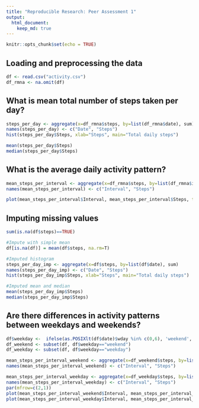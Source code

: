 ```yaml
---
title: "Reproducible Research: Peer Assessment 1"
output: 
  html_document:
    keep_md: true
---
```


```r
knitr::opts_chunk$set(echo = TRUE)
```

## Loading and preprocessing the data

```r
df <- read.csv("activity.csv")
df_rmna <- na.omit(df)
```

## What is mean total number of steps taken per day?

```r
steps_per_day <- aggregate(x=df_rmna$steps, by=list(df_rmna$date), sum)
names(steps_per_day) <- c("Date", "Steps")
hist(steps_per_day$Steps, xlab="Steps", main="Total daily steps")

mean(steps_per_day$Steps)
median(steps_per_day$Steps)
```


## What is the average daily activity pattern?
```r
mean_steps_per_interval <- aggregate(x=df_rmna$steps, by=list(df_rmna$interval), mean)
names(mean_steps_per_interval) <- c("Interval", "Steps")

plot(mean_steps_per_interval$Interval, mean_steps_per_interval$Steps, type="l")
```


## Imputing missing values
```r
sum(is.na(df$steps)==TRUE)

#Impute with simple mean
df[is.na(df)] = mean(df$steps, na.rm=T)

#Imputed histogram
steps_per_day_imp <- aggregate(x=df$steps, by=list(df$date), sum)
names(steps_per_day_imp) <- c("Date", "Steps")
hist(steps_per_day_imp$Steps, xlab="Steps", main="Total daily steps")

#Imputed mean and median
mean(steps_per_day_imp$Steps)
median(steps_per_day_imp$Steps)
```

## Are there differences in activity patterns between weekdays and weekends?
```r
df$weekday <-  ifelse(as.POSIXlt(df$date)$wday %in% c(0,6), 'weekend', 'weekday')
df_weekend <- subset(df, df$weekday=="weekend")
df_weekday <- subset(df, df$weekday=="weekday")

mean_steps_per_interval_weekend <- aggregate(x=df_weekend$steps, by=list(df_weekend$interval), mean)
names(mean_steps_per_interval_weekend) <- c("Interval", "Steps")

mean_steps_per_interval_weekday <- aggregate(x=df_weekday$steps, by=list(df_weekday$interval), mean)
names(mean_steps_per_interval_weekday) <- c("Interval", "Steps")
par(mfrow=c(2,1))
plot(mean_steps_per_interval_weekend$Interval, mean_steps_per_interval_weekend$Steps, type="l")
plot(mean_steps_per_interval_weekday$Interval, mean_steps_per_interval_weekday$Steps, type="l")
```